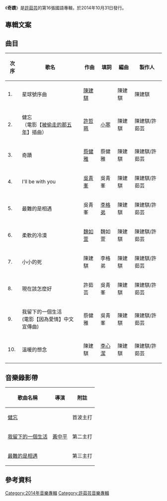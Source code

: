 {{multiple issues|
{{expand|time=2015-02-24T14:43:08+00:00}}
{{non-free|time=2015-02-24T14:43:08+00:00}}
{{unreferenced|time=2015-02-24T14:43:08+00:00}}
}}
{{Album infobox | <!-- See Wikipedia:WikiProject_Albums -->
|  Name        = 奇蹟
|  Type        = [[專輯|專輯]]
|  Artist      = [[許茹芸|許茹芸]]
|  Cover       = 奇迹 (许茹芸专辑).JPG
|  Released    = 2014年10月31日
|  Recorded    = 2013年
|  Genre       = [[流行音樂|流行音樂]]
|  Length      =
|  Label       = [[茹聲工作室|茹聲工作室]]、[[亞神音樂|亞神音樂]]
|  Producer    = [[陳建騏|陳建騏]]、許茹芸
|  Reviews     =
|  Last album  = [[許茹芸的微醺音樂：你聽見了我嗎？|許茹芸的微醺音樂：你聽見了我嗎？]] <br />（2011年）
|  This album  = '''奇蹟'''<br />（2014年）
|  Next album  = [[綻放的綻放的綻放|綻放的綻放的綻放]]<br />（2018年）
}}

《'''奇蹟'''》是[[許茹芸|許茹芸]]的第16張國語專輯，於2014年10月31日發行。

==專輯文案==

{{quote|還記得 當時決定做這張專輯前，
:找了建騏幾次，聊了好久，直到他時間允許參與專輯的製作，
:這張「奇蹟音樂」才正式開始拍版開張。


:好幾首歌曲，都是在不同的夜裡，
:分別和我那幾個充滿滿創作靈魂的好友們，慢慢討論，慢慢成型。
:可以很確定的說，這張專輯，是在很多愛的滋養中慢慢孵出，是ㄧ張充滿「愛」的奇蹟。


:拜「處女座+水瓶座」的堅持，
:花了近三年的時間，過程真的挺辛苦的，其間也有快要放棄的時候... 
:但，想到大家的愛及姐妹們的支持，
:憑著這些溫暖，也就一路這樣挺過來了..


:又想都沒想到，
:會在專輯做到快完成品的時候，遇見我的真命天子。
:當時正在錄的歌曲恰好是「最難的是相遇」，
:從沒想過我的「人和歌」，竟然能有如此巧妙[合而為一]的姻緣，
:也算是我人生旅程當中，最美好的奇蹟∼:)


:這是一張得來不易的「奇蹟」，它象徵的是一種對生命的堅持、信念 及希望的力量。
:奇蹟，它存放在有愛的你(妳)我心中的天堂。


:許茹芸
}}

==曲目==

{| class="wikitable" width="80%"
|-
!次序
!歌名
!作曲
!填詞
!編曲
!製作人
|-
| 1. || 星球號序曲 || [[陳建騏|陳建騏]] ||  || 陳建騏 || 陳建騏
|-
| 2. || 健忘<br>（電影【[[被偷走的那五年|被偷走的那五年]]】插曲） || [[許哲珮|許哲珮]] || [[小寒|小寒]] || 陳建騏 || 陳建騏/許茹芸
|-
| 3. || 奇蹟 || [[蔡健雅|蔡健雅]] || 蔡健雅 || 陳建騏 || 陳建騏/許茹芸
|-
| 4. || I'll be with you || [[吳青峯|吳青峯]] || 吳青峯 || 陳建騏 || 陳建騏/許茹芸
|-
| 5. || 最難的是相遇 || 吳青峯 || [[李格弟|李格弟]] || 陳建騏 || 陳建騏/許茹芸 
|-
| 6. || 柔軟的冷漠 || [[魏如萱|魏如萱]] || 魏如萱 || 陳建騏 || 陳建騏/許茹芸
|-
| 7. || 小小的死 || 陳建騏 || 李格弟 || 陳建騏 || 陳建騏/許茹芸
|-
| 8. || 現在該怎麼好 || 許茹芸 || 吳青峯 || 陳建騏 || 陳建騏/許茹芸
|-
| 9. || 我留下的一個生活<br> (電影【因為愛情】中文宣傳曲) || 蔡健雅 || 吳青峯 || 陳建騏 || 陳建騏/許茹芸 
|-
| 10. || 溫暖的想念 || 陳建騏 || [[李心潔|李心潔]] || 陳建騏 || 陳建騏/許茹芸
|}

==音樂錄影帶==
{| class="wikitable"
!歌曲名稱
!導演
!附註
|-
|[https://www.youtube.com/watch?v=9IRXPPij4tc 健忘]
| rowspan="3" |[[黃中平|黃中平]]
|首波主打
|-
|[https://www.youtube.com/watch?v=A7ncRBOOYJ8 我留下的一個生活]{{Wayback|url=https://www.youtube.com/watch?v=A7ncRBOOYJ8 |date=20181222230645 }}
|第二主打
|-
|[https://www.youtube.com/watch?v=zIM5_pmHj9Q 最難的是相遇] {{Wayback|url=https://www.youtube.com/watch?v=zIM5_pmHj9Q |date=20201101023950 }}
|第三主打
|}

== 參考資料 ==
{{reflist}}

{{許茹芸}}

[[Category:2014年音樂專輯|Category:2014年音樂專輯]]
[[Category:許茹芸音樂專輯|Category:許茹芸音樂專輯]]